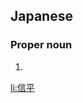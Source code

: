 ==Japanese==
{{ja-kanjitab|しん|へい|k2=ぺい}}

===Proper noun===
{{ja-pos|しんぺい|proper}}

# {{given name|male|lang=ja|sort=しんぺい}}

[[li:信平]]